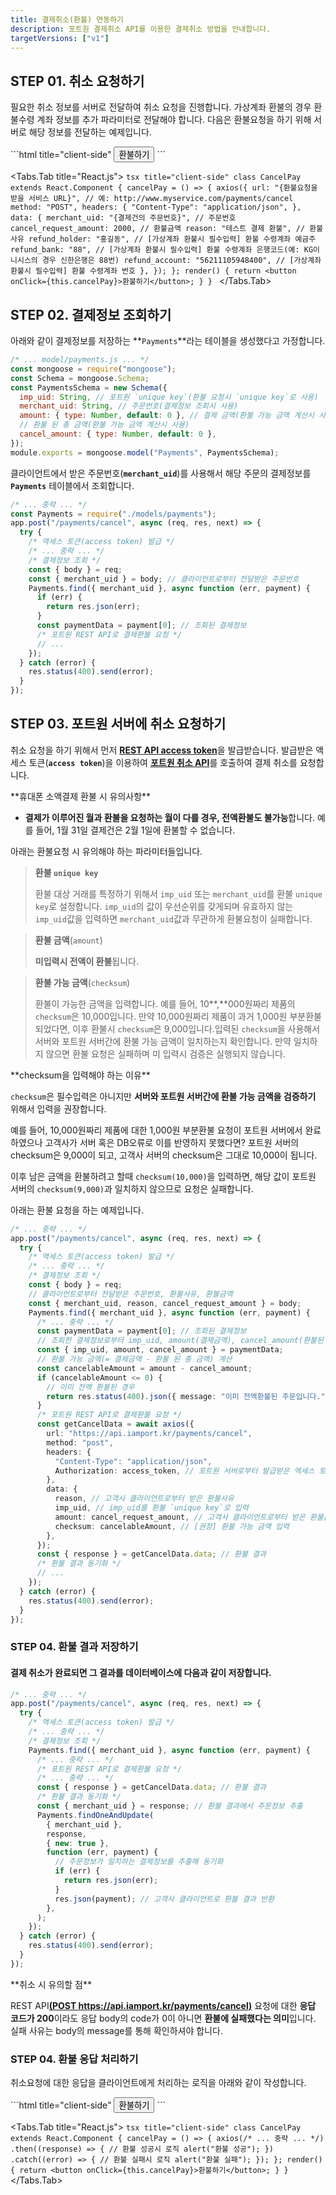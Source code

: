 ```yaml
---
title: 결제취소(환불) 연동하기
description: 포트원 결제취소 API를 이용한 결제취소 방법을 안내합니다.
targetVersions: ["v1"]
---
```



## **STEP 01.** 취소 요청하기

필요한 취소 정보를 서버로 전달하여 취소 요청을 진행합니다. 가상계좌 환불의 경우 환불수령 계좌 정보를
추가 파라미터로 전달해야 합니다. 다음은 환불요청을 하기 위해 서버로 해당 정보를 전달하는 예제입니다.

<Tabs>
  <Tabs.Tab title="HTML">
    ```html title="client-side"
    <button onclick="cancelPay()">환불하기</button>
    <script
      src="https://code.jquery.com/jquery-3.3.1.min.js"
      integrity="sha256-FgpCb/KJQlLNfOu91ta32o/NMZxltwRo8QtmkMRdAu8="
      crossorigin="anonymous"
    ></script>
    <script>
          function cancelPay() {
          jQuery.ajax({
              // 예: http://www.myservice.com/payments/cancel
              "url": "{환불정보를 수신할 고객사 서비스 URL}",
              "type": "POST",
              "contentType": "application/json",
              "data": JSON.stringify({
                  "merchant_uid": "{결제건의 주문번호}", // 예: ORD20180131-0000011
                  "cancel_request_amount": 2000, // 환불금액
                  "reason": "테스트 결제 환불" // 환불사유
                  // [가상계좌 환불시 필수입력] 환불 수령계좌 예금주
                  "refund_holder": "홍길동",
                  // [가상계좌 환불시 필수입력] 환불 수령계좌 은행코드(예: KG이니시스의 경우 신한은행은 88번)
                  "refund_bank": "88"
                  // [가상계좌 환불시 필수입력] 환불 수령계좌 번호
                  "refund_account": "56211105948400"
              }),
              "dataType": "json"
          });
      }
    </script>
    ```
  </Tabs.Tab>

  <Tabs.Tab title="React.js">
    ```tsx title="client-side"
    class CancelPay extends React.Component {
      cancelPay = () => {
        axios({
          url: "{환불요청을 받을 서비스 URL}", // 예: http://www.myservice.com/payments/cancel
          method: "POST",
          headers: {
            "Content-Type": "application/json",
          },
          data: {
            merchant_uid: "{결제건의 주문번호}", // 주문번호
            cancel_request_amount: 2000, // 환불금액
            reason: "테스트 결제 환불", // 환불사유
            refund_holder: "홍길동", // [가상계좌 환불시 필수입력] 환불 수령계좌 예금주
            refund_bank: "88", // [가상계좌 환불시 필수입력] 환불 수령계좌 은행코드(예: KG이니시스의 경우 신한은행은 88번)
            refund_account: "56211105948400", // [가상계좌 환불시 필수입력] 환불 수령계좌 번호
          },
        });
      };
      render() {
        return <button onClick={this.cancelPay}>환불하기</button>;
      }
    }
    ```
  </Tabs.Tab>
</Tabs>

## **STEP 02.** 결제정보 조회하기

아래와 같이 결제정보를 저장하는 \*\*`Payments`\*\*라는 테이블을 생성했다고 가정합니다.

```js title="server-side"
/* ... model/payments.js ... */
const mongoose = require("mongoose");
const Schema = mongoose.Schema;
const PaymentsSchema = new Schema({
  imp_uid: String, // 포트원 `unique key`(환불 요청시 `unique key`로 사용)
  merchant_uid: String, // 주문번호(결제정보 조회시 사용)
  amount: { type: Number, default: 0 }, // 결제 금액(환불 가능 금액 계산시 사용)
  // 환불 된 총 금액(환불 가능 금액 계산시 사용)
  cancel_amount: { type: Number, default: 0 },
});
module.exports = mongoose.model("Payments", PaymentsSchema);
```

클라이언트에서 받은 주문번호(**`merchant_uid`**)를 사용해서 해당 주문의 결제정보를 **`Payments`** 테이블에서 조회합니다.

```js title="server-side"
/* ... 중략 ... */
const Payments = require("./models/payments");
app.post("/payments/cancel", async (req, res, next) => {
  try {
    /* 액세스 토큰(access token) 발급 */
    /* ... 중략 ... */
    /* 결제정보 조회 */
    const { body } = req;
    const { merchant_uid } = body; // 클라이언트로부터 전달받은 주문번호
    Payments.find({ merchant_uid }, async function (err, payment) {
      if (err) {
        return res.json(err);
      }
      const paymentData = payment[0]; // 조회된 결제정보
      /* 포트원 REST API로 결제환불 요청 */
      // ...
    });
  } catch (error) {
    res.status(400).send(error);
  }
});
```

## **STEP 03.** **포트원 서버에 취소 요청하기**

취소 요청을 하기 위해서 먼저 [**REST API access token**](/api/rest-v1/auth?v=v1#post%20%2Fusers%2FgetToken)을
발급받습니다. 발급받은 액세스 토큰(**`access token`**)을 이용하여
[**포트원 취소 API**](/api/rest-v1/payment?v=v1#post%20%2Fpayments%2Fcancel)를 호출하여 결제 취소를 요청합니다.

<Hint style="info">
  **휴대폰 소액결제 환불 시 유의사항**

  - **결제가 이루어진 월과 환불을 요청하는 월이 다를 경우, 전액환불도 불가능**합니다. 예를 들어, 1월 31일 결제건은 2월 1일에 환불할 수 없습니다.
</Hint>

아래는 환불요청 시 유의해야 하는 파라미터들입니다.

> **환불 `unique key`**
>
> 환불 대상 거래를 특정하기 위해서 `imp_uid` 또는 `merchant_uid`를 환불 `unique key`로 설정합니다.
> `imp_uid`의 값이 우선순위를 갖게되며 유효하지 않는 `imp_uid`값을 입력하면 `merchant_uid`값과
> 무관하게 환불요청이 실패합니다.

> **환불 금액**(`amount`)
>
> **미입력시 전액이 환불**됩니다.

> **환불 가능 금액**(`checksum`)
>
> 환불이 가능한 금액을 입력합니다. 예를 들어, 10\*\*,\*\*000원짜리 제품의 `checksum`은 10,000입니다.
> 만약 10,000원짜리 제품이 과거 1,000원 부분환불 되었다면, 이후 환불시 `checksum`은
> 9,000입니다.입력된 `checksum`을 사용해서 서버와 포트원 서버간에 환불 가능 금액이 일치하는지
> 확인합니다. 만약 일치하지 않으면 환불 요청은 실패하며 미 입력시 검증은 실행되지 않습니다.

<Hint style="warning">
  **checksum을 입력해야 하는 이유**

  `checksum`은 필수입력은 아니지만 **서버와 포트원 서버간에 환불 가능 금액을 검증하기** 위해서 입력을 권장합니다.

  예를 들어, 10,000원짜리 제품에 대한 1,000원 부분환불 요청이 포트원 서버에서 완료하였으나 고객사가 서버 혹은 DB오류로 이를 반영하지 못했다면? 포트원 서버의 checksum은 9,000이 되고, 고객사 서버의 checksum은 그대로 10,000이 됩니다.

  이후 남은 금액을 환불하려고 할때 `checksum(10,000)`을 입력하면, 해당 값이 포트원 서버의 `checksum(9,000)`과 일치하지 않으므로 요청은 실패합니다.
</Hint>

아래는 환불 요청을 하는 예제입니다.

```ts title="Node.js"
/* ... 중략 ... */
app.post("/payments/cancel", async (req, res, next) => {
  try {
    /* 액세스 토큰(access token) 발급 */
    /* ... 중략 ... */
    /* 결제정보 조회 */
    const { body } = req;
    // 클라이언트로부터 전달받은 주문번호, 환불사유, 환불금액
    const { merchant_uid, reason, cancel_request_amount } = body;
    Payments.find({ merchant_uid }, async function (err, payment) {
      /* ... 중략 ... */
      const paymentData = payment[0]; // 조회된 결제정보
      // 조회한 결제정보로부터 imp_uid, amount(결제금액), cancel_amount(환불된 총 금액) 추출
      const { imp_uid, amount, cancel_amount } = paymentData;
      // 환불 가능 금액(= 결제금액 - 환불 된 총 금액) 계산
      const cancelableAmount = amount - cancel_amount;
      if (cancelableAmount <= 0) {
        // 이미 전액 환불된 경우
        return res.status(400).json({ message: "이미 전액환불된 주문입니다." });
      }
      /* 포트원 REST API로 결제환불 요청 */
      const getCancelData = await axios({
        url: "https://api.iamport.kr/payments/cancel",
        method: "post",
        headers: {
          "Content-Type": "application/json",
          Authorization: access_token, // 포트원 서버로부터 발급받은 엑세스 토큰
        },
        data: {
          reason, // 고객사 클라이언트로부터 받은 환불사유
          imp_uid, // imp_uid를 환불 `unique key`로 입력
          amount: cancel_request_amount, // 고객사 클라이언트로부터 받은 환불금액
          checksum: cancelableAmount, // [권장] 환불 가능 금액 입력
        },
      });
      const { response } = getCancelData.data; // 환불 결과
      /* 환불 결과 동기화 */
      // ...
    });
  } catch (error) {
    res.status(400).send(error);
  }
});
```

### **STEP 04.** 환불 결과 저장하기

#### 결제 취소가 완료되면 그 결과를 데이터베이스에 다음과 같이 저장합니다.

```ts title="Node.js"
/* ... 중략 ... */
app.post("/payments/cancel", async (req, res, next) => {
  try {
    /* 액세스 토큰(access token) 발급 */
    /* ... 중략 ... */
    /* 결제정보 조회 */
    Payments.find({ merchant_uid }, async function (err, payment) {
      /* ... 중략 ... */
      /* 포트원 REST API로 결제환불 요청 */
      /* ... 중략 ... */
      const { response } = getCancelData.data; // 환불 결과
      /* 환불 결과 동기화 */
      const { merchant_uid } = response; // 환불 결과에서 주문정보 추출
      Payments.findOneAndUpdate(
        { merchant_uid },
        response,
        { new: true },
        function (err, payment) {
          // 주문정보가 일치하는 결제정보를 추출해 동기화
          if (err) {
            return res.json(err);
          }
          res.json(payment); // 고객사 클라이언트로 환불 결과 반환
        },
      );
    });
  } catch (error) {
    res.status(400).send(error);
  }
});
```

<Hint style="warning">
  **취소 시 유의할 점**

  REST API[**(POST https://api.iamport.kr/payments/cancel)**](/api/rest-v1/payment?v=v1#post%20%2Fpayments%2Fcancel) 요청에 대한 **응답 코드가 200**이라도 응답 body의 code가 0이 아니면 **환불에 실패했다는 의미**입니다. 실패 사유는 body의 message를 통해 확인하셔야 합니다.
</Hint>

### **STEP 04.** 환불 응답 처리하기

취소요청에 대한 응답을 클라이언트에게 처리하는 로직을 아래와 같이 작성합니다.

<Tabs>
  <Tabs.Tab title="HTML">
    ```html title="client-side"
    <button onclick="cancelPay()">환불하기</button>
    <script
      src="https://code.jquery.com/jquery-3.3.1.min.js"
      integrity="sha256-FgpCb/KJQlLNfOu91ta32o/NMZxltwRo8QtmkMRdAu8="
      crossorigin="anonymous"
    ></script>
    <!-- jQuery CDN --->
    <script>
      function cancelPay() {
        jQuery
          .ajax({
            /* ... 중략 ... */
          })
          .done(function (result) {
            // 환불 성공시 로직
            alert("환불 성공");
          })
          .fail(function (error) {
            // 환불 실패시 로직
            alert("환불 실패");
          });
      }
    </script>
    ```
  </Tabs.Tab>

  <Tabs.Tab title="React.js">
    ```tsx title="client-side"
    class CancelPay extends React.Component {
      cancelPay = () => {
        axios(/* ... 중략 ... */)
          .then((response) => {
            // 환불 성공시 로직
            alert("환불 성공");
          })
          .catch((error) => {
            // 환불 실패시 로직
            alert("환불 실패");
          });
      };
      render() {
        return <button onClick={this.cancelPay}>환불하기</button>;
      }
    }
    ```
  </Tabs.Tab>
</Tabs>
